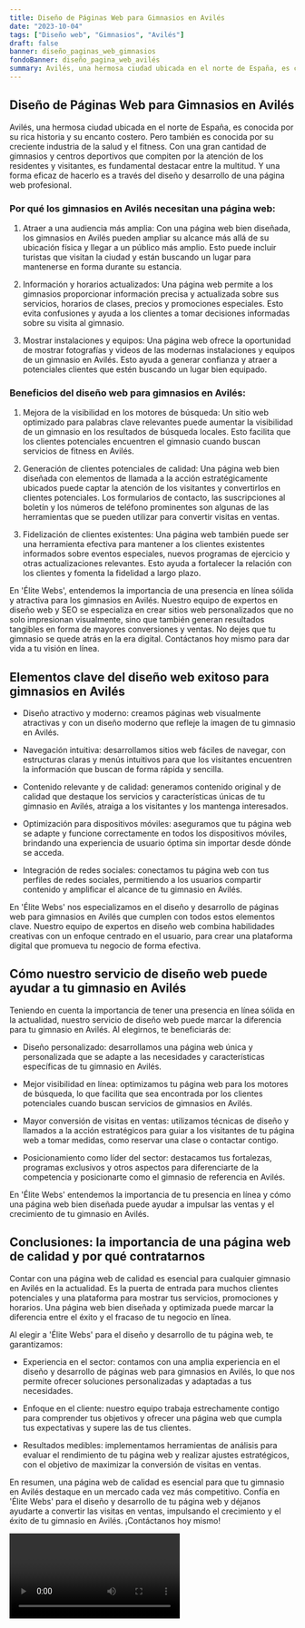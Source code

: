 ```yaml
---
title: Diseño de Páginas Web para Gimnasios en Avilés
date: "2023-10-04"
tags: ["Diseño web", "Gimnasios", "Avilés"]
draft: false
banner: diseño_paginas_web_gimnasios
fondoBanner: diseño_pagina_web_avilés
summary: Avilés, una hermosa ciudad ubicada en el norte de España, es conocida por su rica historia y su encanto costero. Pero también es conocida por su creciente industria de la salud y el fitness. Con una gran cantidad de gimnasios y centros deportivos que compiten por la atención de los residentes y visitantes, es fundamental destacar entre la multitud. Y una forma eficaz de hacerlo es a través del diseño y desarrollo de una página web profesional.
---
```



## Diseño de Páginas Web para Gimnasios en Avilés

Avilés, una hermosa ciudad ubicada en el norte de España, es conocida por su rica historia y su encanto costero. Pero también es conocida por su creciente industria de la salud y el fitness. Con una gran cantidad de gimnasios y centros deportivos que compiten por la atención de los residentes y visitantes, es fundamental destacar entre la multitud. Y una forma eficaz de hacerlo es a través del diseño y desarrollo de una página web profesional.

### Por qué los gimnasios en Avilés necesitan una página web:

1. Atraer a una audiencia más amplia: Con una página web bien diseñada, los gimnasios en Avilés pueden ampliar su alcance más allá de su ubicación física y llegar a un público más amplio. Esto puede incluir turistas que visitan la ciudad y están buscando un lugar para mantenerse en forma durante su estancia.

2. Información y horarios actualizados: Una página web permite a los gimnasios proporcionar información precisa y actualizada sobre sus servicios, horarios de clases, precios y promociones especiales. Esto evita confusiones y ayuda a los clientes a tomar decisiones informadas sobre su visita al gimnasio.

3. Mostrar instalaciones y equipos: Una página web ofrece la oportunidad de mostrar fotografías y videos de las modernas instalaciones y equipos de un gimnasio en Avilés. Esto ayuda a generar confianza y atraer a potenciales clientes que estén buscando un lugar bien equipado.

### Beneficios del diseño web para gimnasios en Avilés:

1. Mejora de la visibilidad en los motores de búsqueda: Un sitio web optimizado para palabras clave relevantes puede aumentar la visibilidad de un gimnasio en los resultados de búsqueda locales. Esto facilita que los clientes potenciales encuentren el gimnasio cuando buscan servicios de fitness en Avilés.

2. Generación de clientes potenciales de calidad: Una página web bien diseñada con elementos de llamada a la acción estratégicamente ubicados puede captar la atención de los visitantes y convertirlos en clientes potenciales. Los formularios de contacto, las suscripciones al boletín y los números de teléfono prominentes son algunas de las herramientas que se pueden utilizar para convertir visitas en ventas.

3. Fidelización de clientes existentes: Una página web también puede ser una herramienta efectiva para mantener a los clientes existentes informados sobre eventos especiales, nuevos programas de ejercicio y otras actualizaciones relevantes. Esto ayuda a fortalecer la relación con los clientes y fomenta la fidelidad a largo plazo.

En 'Élite Webs', entendemos la importancia de una presencia en línea sólida y atractiva para los gimnasios en Avilés. Nuestro equipo de expertos en diseño web y SEO se especializa en crear sitios web personalizados que no solo impresionan visualmente, sino que también generan resultados tangibles en forma de mayores conversiones y ventas. No dejes que tu gimnasio se quede atrás en la era digital. Contáctanos hoy mismo para dar vida a tu visión en línea.

<GifSeo />

<Cta />

## Elementos clave del diseño web exitoso para gimnasios en Avilés

- Diseño atractivo y moderno: creamos páginas web visualmente atractivas y con un diseño moderno que refleje la imagen de tu gimnasio en Avilés.

- Navegación intuitiva: desarrollamos sitios web fáciles de navegar, con estructuras claras y menús intuitivos para que los visitantes encuentren la información que buscan de forma rápida y sencilla.

- Contenido relevante y de calidad: generamos contenido original y de calidad que destaque los servicios y características únicas de tu gimnasio en Avilés, atraiga a los visitantes y los mantenga interesados.

- Optimización para dispositivos móviles: aseguramos que tu página web se adapte y funcione correctamente en todos los dispositivos móviles, brindando una experiencia de usuario óptima sin importar desde dónde se acceda.

- Integración de redes sociales: conectamos tu página web con tus perfiles de redes sociales, permitiendo a los usuarios compartir contenido y amplificar el alcance de tu gimnasio en Avilés.

En 'Élite Webs' nos especializamos en el diseño y desarrollo de páginas web para gimnasios en Avilés que cumplen con todos estos elementos clave. Nuestro equipo de expertos en diseño web combina habilidades creativas con un enfoque centrado en el usuario, para crear una plataforma digital que promueva tu negocio de forma efectiva.

## Cómo nuestro servicio de diseño web puede ayudar a tu gimnasio en Avilés

Teniendo en cuenta la importancia de tener una presencia en línea sólida en la actualidad, nuestro servicio de diseño web puede marcar la diferencia para tu gimnasio en Avilés. Al elegirnos, te beneficiarás de:

- Diseño personalizado: desarrollamos una página web única y personalizada que se adapte a las necesidades y características específicas de tu gimnasio en Avilés.

- Mejor visibilidad en línea: optimizamos tu página web para los motores de búsqueda, lo que facilita que sea encontrada por los clientes potenciales cuando buscan servicios de gimnasios en Avilés.

- Mayor conversión de visitas en ventas: utilizamos técnicas de diseño y llamados a la acción estratégicos para guiar a los visitantes de tu página web a tomar medidas, como reservar una clase o contactar contigo.

- Posicionamiento como líder del sector: destacamos tus fortalezas, programas exclusivos y otros aspectos para diferenciarte de la competencia y posicionarte como el gimnasio de referencia en Avilés.

En 'Élite Webs' entendemos la importancia de tu presencia en línea y cómo una página web bien diseñada puede ayudar a impulsar las ventas y el crecimiento de tu gimnasio en Avilés.

## Conclusiones: la importancia de una página web de calidad y por qué contratarnos

Contar con una página web de calidad es esencial para cualquier gimnasio en Avilés en la actualidad. Es la puerta de entrada para muchos clientes potenciales y una plataforma para mostrar tus servicios, promociones y horarios. Una página web bien diseñada y optimizada puede marcar la diferencia entre el éxito y el fracaso de tu negocio en línea.

Al elegir a 'Élite Webs' para el diseño y desarrollo de tu página web, te garantizamos:

- Experiencia en el sector: contamos con una amplia experiencia en el diseño y desarrollo de páginas web para gimnasios en Avilés, lo que nos permite ofrecer soluciones personalizadas y adaptadas a tus necesidades.

- Enfoque en el cliente: nuestro equipo trabaja estrechamente contigo para comprender tus objetivos y ofrecer una página web que cumpla tus expectativas y supere las de tus clientes.

- Resultados medibles: implementamos herramientas de análisis para evaluar el rendimiento de tu página web y realizar ajustes estratégicos, con el objetivo de maximizar la conversión de visitas en ventas.

En resumen, una página web de calidad es esencial para que tu gimnasio en Avilés destaque en un mercado cada vez más competitivo. Confía en 'Élite Webs' para el diseño y desarrollo de tu página web y déjanos ayudarte a convertir las visitas en ventas, impulsando el crecimiento y el éxito de tu gimnasio en Avilés. ¡Contáctanos hoy mismo!

<Video />

<CtaBot job="Gimnasios" city="Avilés" />

<Gmaps query="Avilés+españa+maps" />

